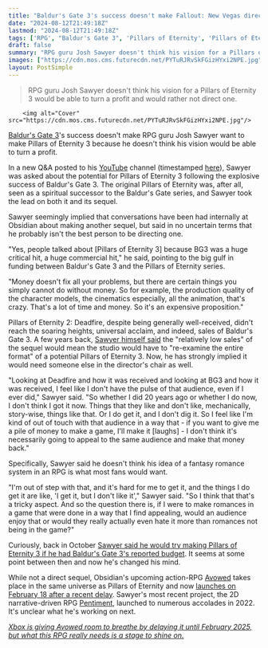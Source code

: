 ```yaml
---
title: "Baldur's Gate 3's success doesn't make Fallout: New Vegas director Josh Sawyer want to make Pillars of Eternity 3 because he's 'out of step' with the RPG's audience"
date: "2024-08-12T21:49:18Z"
lastmod: "2024-08-12T21:49:18Z"
tags: ['RPG', "Baldur's Gate 3", 'Pillars of Eternity', 'Pillars of Eternity 2: Deadfire', 'Avowed', 'Pentiment']
draft: false
summary: "RPG guru Josh Sawyer doesn't think his vision for a Pillars of Eternity 3 would be able to turn a profit and would rather not direct one."
images: ["https://cdn.mos.cms.futurecdn.net/PYTuRJRvSkFGizHYxi2NPE.jpg"]
layout: PostSimple
---
```

> RPG guru Josh Sawyer doesn't think his vision for a Pillars of Eternity 3 would be able to turn a profit and would rather not direct one.


        <img alt="Cover" src="https://cdn.mos.cms.futurecdn.net/PYTuRJRvSkFGizHYxi2NPE.jpg"/>
        
[Baldur's Gate 3](https://www.gamesradar.com/baldurs-gate-3-guide/)'s success doesn't make RPG guru Josh Sawyer want to make Pillars of Eternity 3 because he doesn't think his vision would be able to turn a profit.

In a new Q&A posted to his [YouTube](https://www.gamesradar.com/tag/youtube/) channel (timestamped [here](https://youtu.be/aKDTNzgG_MI?si=Q_DMFDZjBq-pfy2a&t=1322)), Sawyer was asked about the potential for Pillars of Eternity 3 following the explosive success of Baldur's Gate 3. The original Pillars of Eternity was, after all, seen as a spiritual successor to the Baldur's Gate series, and Sawyer took the lead on both it and its sequel.

Sawyer seemingly implied that conversations have been had internally at Obsidian about making another sequel, but said in no uncertain terms that he probably isn't the best person to be directing one.

"Yes, people talked about [Pillars of Eternity 3] because BG3 was a huge critical hit, a huge commercial hit," he said, pointing to the big gulf in funding between Baldur's Gate 3 and the Pillars of Eternity series.

"Money doesn't fix all your problems, but there are certain things you simply cannot do without money. So for example, the production quality of the character models, the cinematics especially, all the animation, that's crazy. That's a lot of time and money. So it's an expensive proposition."

Pillars of Eternity 2: Deadfire, despite being generally well-received, didn't reach the soaring heights, universal acclaim, and indeed, sales of Baldur's Gate 3. A few years back, [Sawyer himself said](https://www.tumblr.com/jesawyer/188915786456/will-there-be-a-pillars-3) the "relatively low sales" of the sequel would mean the studio would have to "re-examine the entire format" of a potential Pillars of Eternity 3. Now, he has strongly implied it would need someone else in the director's chair as well.

"Looking at Deadfire and how it was received and looking at BG3 and how it was received, I feel like I don't have the pulse of that audience, even if I ever did," Sawyer said. "So whether I did 20 years ago or whether I do now, I don't think I got it now. Things that they like and don't like, mechanically, story-wise, things like that. Or I do get it, and I don't dig it. So I feel like I'm kind of out of touch with that audience in a way that - if you want to give me a pile of money to make a game, I'll make it [laughs] - I don't think it's necessarily going to appeal to the same audience and make that money back."

Specifically, Sawyer said he doesn't think his idea of a fantasy romance system in an RPG is what most fans would want.

"I'm out of step with that, and it's hard for me to get it, and the things I do get it are like, 'I get it, but I don't like it'," Sawyer said. "So I think that that's a tricky aspect. And so the question there is, if I were to make romances in a game that were done in a way that I find appealing, would an audience enjoy that or would they really actually even hate it more than romances not being in the game?"

Curiously, back in October [Sawyer said he would try making Pillars of Eternity 3 if he had Baldur's Gate 3's reported budget](https://www.gamesradar.com/rpg-legend-josh-sawyer-would-happily-make-pillars-of-eternity-3-but-it-would-take-baldurs-gate-3s-budget-to-convince-him/). It seems at some point between then and now he's changed his mind.

While not a direct sequel, Obsidian's upcoming action-RPG [Avowed](https://www.gamesradar.com/avowed-guide/) takes place in the same universe as Pillars of Eternity and now [launches on February 18 after a recent delay](https://www.gamesradar.com/games/rpg/xbox-officially-delays-obsidians-avowed-to-february-to-give-players-backlogs-some-breathing-room/). Sawyer's most recent project, the 2D narrative-driven RPG [Pentiment](https://www.gamesradar.com/pentiment-review/), launched to numerous accolades in 2022. It's unclear what he's working on next.

[<em>Xbox is giving Avowed room to breathe by delaying it until February 2025, but what this RPG really needs is a stage to shine on.</em>](https://www.gamesradar.com/games/rpg/xbox-is-giving-avowed-room-to-breathe-by-delaying-it-until-february-2025-but-what-this-rpg-really-needs-is-a-stage-to-shine-on/)
        